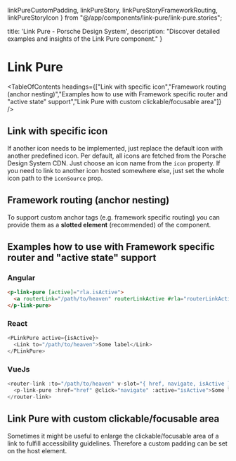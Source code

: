   linkPureCustomPadding,
  linkPureStory,
  linkPureStoryFrameworkRouting,
  linkPureStoryIcon
} from "@/app/components/link-pure/link-pure.stories";

  title: 'Link Pure - Porsche Design System',
  description: "Discover detailed examples and insights of the Link Pure component."
}

# Link Pure <ComponentStatus tagName="p-link-pure"></ComponentStatus>

<TableOfContents headings={["Link with specific icon","Framework routing (anchor nesting)","Examples how to use with Framework specific router and \"active state\" support","Link Pure with custom clickable/focusable area"]} />

## Link with specific icon

If another icon needs to be implemented, just replace the default icon with another predefined icon. Per default, all
icons are fetched from the Porsche Design System CDN. Just choose an icon name from the `icon` property. If you need to
link to another icon hosted somewhere else, just set the whole icon path to the `iconSource` prop.

<ComponentStory story={linkPureStoryIcon} />

## Framework routing (anchor nesting)

To support custom anchor tags (e.g. framework specific routing) you can provide them as a **slotted element**
(recommended) of the component.

<ComponentStory story={linkPureStoryFrameworkRouting} />

## Examples how to use with Framework specific router and "active state" support

### Angular

```html
<p-link-pure [active]="rla.isActive">
  <a routerLink="/path/to/heaven" routerLinkActive #rla="routerLinkActive"></a>
</p-link-pure>
```

### React

```typescript
<PLinkPure active={isActive}>
  <Link to="/path/to/heaven">Some label</Link>
</PLinkPure>
```

### VueJs

```typescript
<router-link :to="/path/to/heaven" v-slot="{ href, navigate, isActive }">
  <p-link-pure :href="href" @click="navigate" :active="isActive">Some label</p-link-pure>
</router-link>
```

## Link Pure with custom clickable/focusable area

Sometimes it might be useful to enlarge the clickable/focusable area of a link to fulfill accessibility guidelines.
Therefore a custom padding can be set on the host element.

<ComponentStory story={linkPureCustomPadding} />